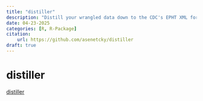 ```yaml
---
title: "distiller"
description: "Distill your wrangled data down to the CDC's EPHT XML format"
date: 04-23-2025
categories: [R, R-Package] 
citation: 
    url: https://github.com/asenetcky/distiller
draft: true 
---
```


# distiller

[distiller](https://github.com/asenetcky/distiller)